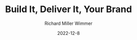 ---
layout: "../../layouts/ArticleLayout.astro"
title: Build It, Deliver It, Your Brand
description: Branding can feel fake and phoney. Let's build an authentic brand that works for you.
date: 2022-12-8
author: Richard Miller Wimmer
readTime: "5 min"
categories:
  - Career Development
  - Branding
images:

---